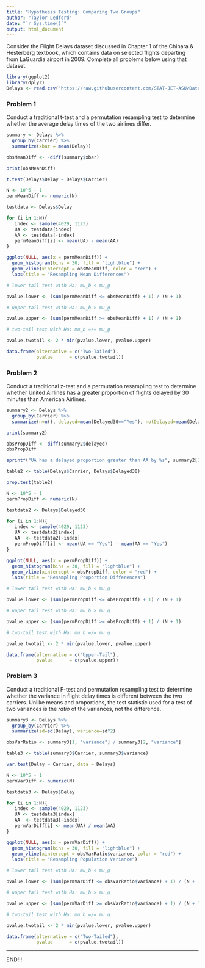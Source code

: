 ```yaml
---
title: "Hypothesis Testing: Comparing Two Groups"
author: "Taylor Ledford"
date: "`r Sys.time()`"
output: html_document
---
```


Consider the Flight Delays dataset discussed in Chapter 1 of the Chihara & Hesterberg textbook, which contains data on selected flights departing from LaGuardia airport in 2009. Complete all problems below using that dataset. 

```r
library(ggplot2)
library(dplyr)
Delays <- read.csv("https://raw.githubusercontent.com/STAT-JET-ASU/Datasets/master/Chihara/FlightDelays.csv")
```


### Problem 1

Conduct a traditional t-test and a permutation resampling test to determine whether the average delay times of the two airlines differ. 

```r
summary <- Delays %>%
  group_by(Carrier) %>%
  summarize(xbar = mean(Delay))

obsMeanDiff <- -diff(summary$xbar)

print(obsMeanDiff)

t.test(Delays$Delay ~ Delays$Carrier)

N <- 10^5 - 1
permMeanDiff <- numeric(N)

testdata <- Delays$Delay

for (i in 1:N){
   index <- sample(4029, 1123)
   UA <- testdata[index]
   AA <- testdata[-index]
   permMeanDiff[i] <- mean(UA) - mean(AA)
}

ggplot(NULL, aes(x = permMeanDiff)) + 
  geom_histogram(bins = 30, fill = "lightblue") + 
  geom_vline(xintercept = obsMeanDiff, color = "red") +
  labs(title = "Resampling Mean Differences")

# lower tail test with Ha: mu_b < mu_g

pvalue.lower <- (sum(permMeanDiff <= obsMeanDiff) + 1) / (N + 1)

# upper tail test with Ha: mu_b > mu_g

pvalue.upper <- (sum(permMeanDiff >= obsMeanDiff) + 1) / (N + 1)

# two-tail test with Ha: mu_b =/= mu_g

pvalue.twotail <- 2 * min(pvalue.lower, pvalue.upper)

data.frame(alternative = c("Two-Tailed"),
           pvalue      = c(pvalue.twotail))
```



### Problem 2

Conduct a traditional z-test and a permutation resampling test to determine whether United Airlines has a greater proportion of flights delayed by 30 minutes than American Airlines. 

```r
summary2 <- Delays %>%
  group_by(Carrier) %>%
  summarize(n=n(), delayed=mean(Delayed30=="Yes"), notDelayed=mean(Delayed30=="No"))

print(summary2)

obsPropDiff <- diff(summary2$delayed)
obsPropDiff

sprintf("UA has a delayed proportion greater than AA by %s", summary2[2, "delayed"] - summary2[1, "delayed"])

table2 <- table(Delays$Carrier, Delays$Delayed30)

prop.test(table2)

N <- 10^5 - 1
permPropDiff <- numeric(N)

testdata2 <- Delays$Delayed30

for (i in 1:N){
   index <- sample(4029, 1123)
   UA <- testdata2[index]
   AA  <- testdata2[-index]
   permPropDiff[i] <- mean(UA == "Yes") - mean(AA == "Yes")
}

ggplot(NULL, aes(x = permPropDiff)) + 
  geom_histogram(bins = 30, fill = "lightblue") + 
  geom_vline(xintercept = obsPropDiff, color = "red") +
  labs(title = "Resampling Proportion Differences")

# lower tail test with Ha: mu_b < mu_g

pvalue.lower <- (sum(permPropDiff <= obsPropDiff) + 1) / (N + 1)

# upper tail test with Ha: mu_b > mu_g

pvalue.upper <- (sum(permPropDiff >= obsPropDiff) + 1) / (N + 1)

# two-tail test with Ha: mu_b =/= mu_g

pvalue.twotail <- 2 * min(pvalue.lower, pvalue.upper)

data.frame(alternative = c("Upper-Tail"),
           pvalue      = c(pvalue.upper))
```


### Problem 3

Conduct a traditional F-test and permutation resampling test to determine whether the variance in flight delay times is different between the two carriers. Unlike means and proportions, the test statistic used for a test of two variances is the _ratio_ of the variances, not the difference.

```r
summary3 <- Delays %>%
  group_by(Carrier) %>%
  summarize(sd=sd(Delay), variance=sd^2)

obsVarRatio <- summary3[1, "variance"] / summary3[2, "variance"]

table3 <- table(summary3$Carrier, summary3$variance)

var.test(Delay ~ Carrier, data = Delays)

N <- 10^5 - 1
permVarDiff <- numeric(N)

testdata3 <- Delays$Delay

for (i in 1:N){
   index <- sample(4029, 1123)
   UA <- testdata3[index]
   AA  <- testdata3[-index]
   permVarDiff[i] <- mean(UA) / mean(AA)
}

ggplot(NULL, aes(x = permVarDiff)) + 
  geom_histogram(bins = 30, fill = "lightblue") + 
  geom_vline(xintercept = obsVarRatio$variance, color = "red") +
  labs(title = "Resampling Population Variance")

# lower tail test with Ha: mu_b < mu_g

pvalue.lower <- (sum(permVarDiff <= obsVarRatio$variance) + 1) / (N + 1)

# upper tail test with Ha: mu_b > mu_g

pvalue.upper <- (sum(permVarDiff >= obsVarRatio$variance) + 1) / (N + 1)

# two-tail test with Ha: mu_b =/= mu_g

pvalue.twotail <- 2 * min(pvalue.lower, pvalue.upper)

data.frame(alternative = c("Two-Tailed"),
           pvalue      = c(pvalue.twotail))


```


<hr>

END!!!

